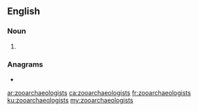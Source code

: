 ==English==

===Noun===
{{head|en|noun plural form}}

# {{plural of|zooarchaeologist|lang=en}}

===Anagrams===
* {{l|en|archaeozoologists}}

[[ar:zooarchaeologists]]
[[ca:zooarchaeologists]]
[[fr:zooarchaeologists]]
[[ku:zooarchaeologists]]
[[my:zooarchaeologists]]